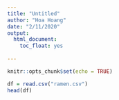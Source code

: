 ```yaml
---
title: "Untitled"
author: "Hoa Hoang"
date: "2/11/2020"
output: 
  html_document:
    toc_float: yes
  
---
```

<style type="text/css">
.main-container {
  max-width: 1800px;
  margin-left: auto;
  margin-right: auto;
}
</style>

```r
knitr::opts_chunk$set(echo = TRUE)
```


```r
df = read.csv("ramen.csv")
head(df)
```
